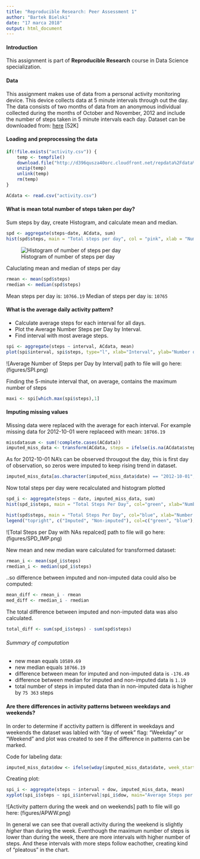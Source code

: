 ---
title: "Reproducible Research: Peer Assessment 1"
author: "Bartek Bielski"
date: "17 marca 2018"
output: html_document
---


#### Introduction
This assignment is part of **Reproducible Research** course in Data Science specialization. 

#### Data 
This assignment makes use of data from a personal activity monitoring device. This device collects data at 5 minute intervals through out the day. The data consists of two months of data from an anonymous individual collected during the months of October and November, 2012 and include the number of steps taken in 5 minute intervals each day. 
Dataset can be downloaded from: [here](https://d396qusza40orc.cloudfront.net/repdata%2Fdata%2Factivity.zip) [52K]


#### Loading and preprocessing the data
```r
if(!file.exists("activity.csv")) {
    temp <- tempfile()
    download.file("http://d396qusza40orc.cloudfront.net/repdata%2Fdata%2Factivity.zip",temp)
    unzip(temp)
    unlink(temp)
    rm(temp)
}

ACdata <- read.csv("activity.csv")

```


#### What is mean total number of steps taken per day?
Sum steps by day, create Histogram, and calculate mean and median.
```r
spd <- aggregate(steps~date, ACdata, sum)
hist(spd$steps, main = "Total steps per day", col = "pink", xlab = "Number of steps")

```
![Histogram of number of steps per day](./RepData_PeerAssessment1/figures/SPD.png)


Caluclating mean and median of steps per day
```r
rmean <- mean(spd$steps)
rmedian <- median(spd$steps)
```
Mean steps per day is: `10766.19`
Median of steps per day is: `10765`


#### What is the average daily activity pattern?
* Calculate average steps for each interval for all days. 
* Plot the Average Number Steps per Day by Interval. 
* Find interval with most average steps. 

```r
spi <- aggregate(steps ~ interval, ACdata, mean)
plot(spi$interval, spi$steps, type="l", xlab="Interval", ylab="Number of Steps", main="Average Number of Steps per Day by Interval")
```
![Average Number of Steps per Day by Interval] path to file will go here: (figures/SPI.png)

Finding the 5-minute interval that, on average, contains the maximum number of steps
```r
maxi <- spi[which.max(spi$steps),1]
```

#### Imputing missing values

Missing data were replaced with the average for each interval. For example missing data for 2012-10-01 were replaceed with mean: ```10766.19```

```r
missdatasum <- sum(!complete.cases(ACdata))
imputed_miss_data <- transform(ACdata, steps = ifelse(is.na(ACdata$steps), spi$steps[match(ACdata$interval, spi$interval)], ACdata$steps))
```
As for 2012-10-01 NA's can be observed througout the day, this is first day of observation, so zeros were imputed to keep rising trend in dataset.

```r
imputed_miss_data[as.character(imputed_miss_data$date) == "2012-10-01", 1] <- 0
```
Now total steps per day were recalculated and histogram plotted

```r
spd_i <- aggregate(steps ~ date, imputed_miss_data, sum)
hist(spd_i$steps, main = "Total Steps Per Day", col="green", xlab="Number of Steps")

hist(spd$steps, main = "Total Steps Per Day", col="blue", xlab="Number of Steps", add=T)
legend("topright", c("Imputed", "Non-imputed"), col=c("green", "blue"), lwd=10)
```
![Total Steps per Day with NAs repalced] path to file will go here: (figures/SPD_IMP.png)

New mean and new median ware calculated for transformed dataset:
```r
rmean_i <- mean(spd_i$steps)
rmedian_i <- median(spd_i$steps)
```

..so difference between imputed and non-imputed data could also be computed:

```r
mean_diff <- rmean_i - rmean
med_diff <- rmedian_i - rmedian
```
The total difference between imputed and non-imputed data was also calculated.
```r
total_diff <- sum(spd_i$steps) - sum(spd$steps)
```
###### Summary of computation
* new mean equals ```10589.69```
* new median equals ```10766.19```
* difference between mean for imputed and non-imputed data is ```-176.49```
* difference between median for imputed and non-imputed data is ```1.19```
* total number of steps in imputed data than in non-imputed data is higher by ```75 363``` steps



#### Are there differences in activity patterns between weekdays and weekends?
In order to determine if acctivity pattern is different in weekdays and weekends the dataset was labled with "day of week" flag: "Weekday" or "Weekend"
and plot was created to see if the difference in patterns can be marked.

Code for labeling data:
```r
imputed_miss_data$dow <- ifelse(wday(imputed_miss_data$date, week_start = getOption("lubridate.week.start", 1)) %in% c(1,5), "Weekday", "Weekend")
```

Creating plot:
```r
spi_i <- aggregate(steps ~ interval + dow, imputed_miss_data, mean)
xyplot(spi_i$steps ~ spi_i$interval|spi_i$dow, main="Average Steps per Day by Interval",xlab="Interval", ylab="Steps",layout=c(1,2), type="l")
```
![Activity pattern during the week and on weekends] path to file will go here: (figures/APWW.png)

In general we can see that overall activity during the weekend is slightly *higher* than during the week. Eventhough the maximum number of steps is lower than during the week, there are more intervals with higher number of steps. And these intervals with more steps follow eachother, creating kind of "pleatous" in the chart.


